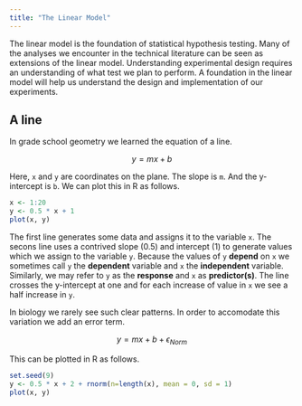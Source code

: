 ```yaml
---
title: "The Linear Model"
---
```



The linear model is the foundation of statistical hypothesis testing.
Many of the analyses we encounter in the technical literature can be seen as extensions of the linear model.
Understanding experimental design requires an understanding of what test we plan to perform.
A foundation in the linear model will help us understand the design and implementation of our experiments.


## A line


In grade school geometry we learned the equation of a line.

$$
y = mx + b
$$


Here, `x` and `y` are coordinates on the plane.
The slope is `m`.
And the y-intercept is `b`.
We can plot this in R as follows.


```r
x <- 1:20
y <- 0.5 * x + 1
plot(x, y)
```


The first line generates some data and assigns it to the variable `x`.
The secons line uses a contrived slope (0.5) and intercept (1) to generate values which we assign to the variable `y`.
Because the values of `y` **depend** on `x` we sometimes call `y` the **dependent** variable and `x` the **independent** variable.
Similarly, we may refer to `y` as the **response** and `x` as **predictor(s)**.
The line crosses the y-intercept at one and for each increase of value in `x` we see a half increase in `y`.


In biology we rarely see such clear patterns.
In order to accomodate this variation we add an error term.

$$
y = mx + b + \epsilon_{Norm}
$$


This can be plotted in R as follows.


```r
set.seed(9)
y <- 0.5 * x + 2 + rnorm(n=length(x), mean = 0, sd = 1)
plot(x, y)
```




